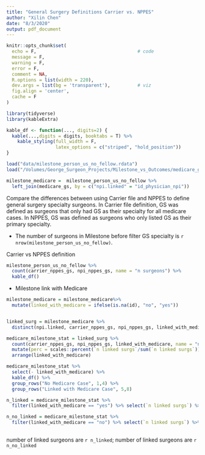```yaml
---
title: "General Surgery Definitions Carrier vs. NPPES"
author: "Xilin Chen"
date: "8/3/2020"
output: pdf_document
---
```


```r
knitr::opts_chunk$set(
  echo = F,                                     # code
  message = F,
  warning = F,
  error = F,
  comment = NA,
  R.options = list(width = 220),
  dev.args = list(bg = 'transparent'),          # viz
  fig.align = 'center',
  cache = F
)

library(tidyverse)
library(kableExtra)

kable_df <- function(..., digits=2) {
  kable(...,digits = digits, booktabs = T) %>% 
    kable_styling(full_width = F,
                  latex_options = c("striped", "hold_position"))
}

```

```r
load("data/milestone_person_us_no_fellow.rdata")
load("/Volumes/George_Surgeon_Projects/Milestone_vs_Outcomes/medicare_gs_by_abs.rdata")

milestone_medicare =  milestone_person_us_no_fellow %>% 
  left_join(medicare_gs, by = c("npi.linked" = "id_physician_npi"))
```

Compare the differences between using Carrier file and NPPES to define general surgery specialty surgeons. In Carrier file definition, GS was defined as surgeons that only had GS as their specialty for all medicare cases. In NPPES, GS was defined as surgeons who only listed GS as their primary specialty.


- The number of surgeons in Milestone before filter GS specialty is `r nrow(milestone_person_us_no_fellow)`.

Carrier vs NPPES definition

```r
milestone_person_us_no_fellow %>% 
  count(carrier_nppes_gs, npi_nppes_gs, name = "n surgeons") %>% 
  kable_df()
```


- Milestone link with Medicare

```r
milestone_medicare = milestone_medicare%>% 
  mutate(linked_with_medicare = ifelse(is.na(id), "no", "yes"))


linked_surg = milestone_medicare %>% 
  distinct(npi.linked, carrier_nppes_gs, npi_nppes_gs, linked_with_medicare)

medicare_milestone_stat = linked_surg %>% 
  count(carrier_nppes_gs, npi_nppes_gs, linked_with_medicare, name = "n linked surgs") %>% 
  mutate(perc = scales::percent(`n linked surgs`/sum(`n linked surgs`))) %>% 
  arrange(linked_with_medicare) 

medicare_milestone_stat %>% 
  select(- linked_with_medicare) %>%
  kable_df() %>% 
  group_rows("No Medicare Case", 1,4) %>% 
  group_rows("Linked with Medicare Case", 5,8) 

n_linked = medicare_milestone_stat %>%
  filter(linked_with_medicare == "yes") %>% select(`n linked surgs`) %>% sum()

n_no_linked = medicare_milestone_stat %>%
  filter(linked_with_medicare == "no") %>% select(`n linked surgs`) %>% sum()
  
```

number of linked surgeons are `r n_linked`; number of linked surgeons are `r n_no_linked`





